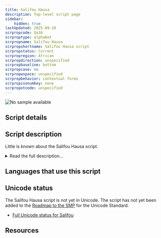 ```yaml
---
title: Salifou Hausa
description: Top-level script page
sidebar:
    hidden: true
lastUpdated: 2025-09-10
scrpropcode: Qa16
scrproptype: alphabet
scrpropname: Salifou Hausa
scrpropshortname: Salifou Hausa script
scrpropstatus: Current
scrpropregion: African
scrpropdirection: unspecified
scrpropbaseline: bottom
scrpropcase: no
scrpropwspace: unspecified
scrpropbehavior: contextual forms
scrpropisonumkey: none
scrpropotcode: unspecified
---
```



![No sample available](../images/nosample.png)



## Script details

<ScriptDetails />

## Script description

Little is known about the Salifou Hausa script.

<details>
<summary>Read the full description...</summary>It may also be known as _Gobiri_. It is thought that there may be people north of Maradi  in Niger who use the Salifou Hausa script for writing the Hausa language. 

_This script is not currently recognized by the [ISO 15924 standard](http://www.unicode.org/iso15924/), but is included in ScriptSource for research purposes. If you have any information on this script, please add the information to this site. Your contributions can be a great help in refining and expanding the ISO 15924 standard. The [Script Encoding Initiative](https://sei.berkeley.edu/) is working to support the inclusion of this script in the standard, and contributions here will support their efforts._
</details>

## Languages that use this script

<WsList script='Qa16' wsMax='5' />

## Unicode status

The Salifou Hausa script is not yet in Unicode. The script has not yet been added to the [Roadmap to the SMP](http://www.unicode.org/roadmaps/smp/) for the Unicode Standard.

- [Full Unicode status for Salifou](/scrlang/unicode/qa16-unicode)



## Resources

<ScriptResources detailSummary='seemore' />

